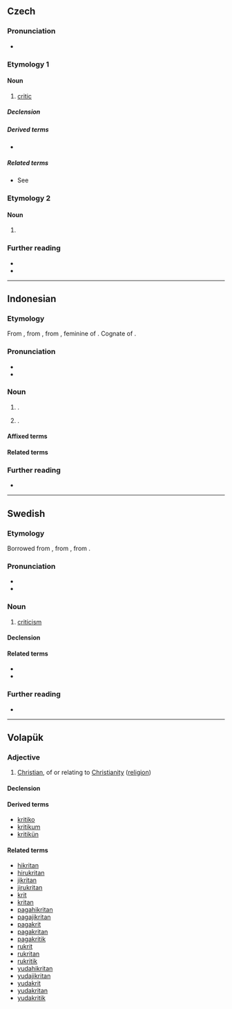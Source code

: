 {{also|Kritik}}
==Czech==

===Pronunciation===
* {{IPA|cs|/krɪtɪk/}}

===Etymology 1===

====Noun====
{{cs-noun|g=m-an|f=kritička}}

# [[critic]]

=====Declension=====
{{cs-decl-noun
|kritik|kritika|[[kritikovi]], [[kritiku]]|kritika|kritiku|[[kritikovi]], [[kritiku]]|kritikem
|[[kritici]], [[kritikové]]|kritiků|kritikům|kritiky|[[kritici]], [[kritikové]]|kriticích|kritiky
}}

=====Derived terms=====
* {{l|cs|kritička}}

=====Related terms=====
* See {{l|cs|krize}}

===Etymology 2===
{{nonlemma}}

====Noun====
{{head|cs|noun form}}

# {{inflection of|cs|kritika||gen|p}}

===Further reading===
* {{R:PSJC}}
* {{R:SSJC}}

----

==Indonesian==

===Etymology===
From {{bor|id|nl|kritiek}}, from {{der|id|fr|critique}}, from {{der|id|NL.|critica|t=critique}}, feminine of {{m|la|criticus|t=critical}}. Cognate of {{cog|af|kritiek}}.

===Pronunciation===
* {{IPA|id|[ˈkritɪk]}}
* {{hyphenation|id|kri|tik}}

===Noun===
{{id-noun|head=|pl=kritik-kritik}}
# {{l|en|criticism}}.
# {{l|en|critique}}.

====Affixed terms====
{{der4|id|
| kritikan
| mengkritik
| pengkritik
|}}

====Related terms====
{{rel4|id|
| krisis
| kriteria
| kritis
| kritisi
| kritikal
| kritikus
|}}

===Further reading===
* {{R:KBBI Daring}}

----

==Swedish==

===Etymology===
Borrowed from {{bor|sv|fr|critique}}, from {{der|sv|la|criticus}}, from {{der|sv|grc|κριτικός}}.

===Pronunciation===
* {{audio|sv|Sv-kritik.ogg|Audio}}
* {{rhymes|sv|iːk|s=2}}

===Noun===
{{sv-noun|c|-}}

# [[criticism]]

====Declension====
{{sv-noun-unc-irreg-c|2=kritiken}}

====Related terms====
* {{l|sv|kritiker}}
* {{l|sv|kritisera}}

===Further reading===
* {{R:SO}}

----

==Volapük==

===Adjective===
{{head|vo|adjective}}

# [[Christian]], of or relating to [[Christianity]] ([[religion]])

====Declension====
{{vo-decl-adj}}

====Derived terms====
* [[kritiko]]
* [[kritikum]]
* [[kritikün]]

====Related terms====
* [[hikritan]]
* [[hirukritan]]
* [[jikritan]]
* [[jirukritan]]
* [[krit]]
* [[kritan]]
* [[pagahikritan]]
* [[pagajikritan]]
* [[pagakrit]]
* [[pagakritan]]
* [[pagakritik]]
* [[rukrit]]
* [[rukritan]]
* [[rukritik]]
* [[yudahikritan]]
* [[yudajikritan]]
* [[yudakrit]]
* [[yudakritan]]
* [[yudakritik]]